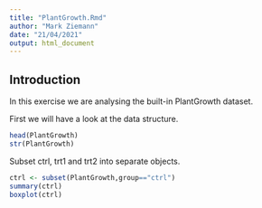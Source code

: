 ```yaml
---
title: "PlantGrowth.Rmd"
author: "Mark Ziemann"
date: "21/04/2021"
output: html_document
---
```


## Introduction

In this exercise we are analysing the built-in PlantGrowth dataset.

First we will have a look at the data structure.

```r

head(PlantGrowth)
str(PlantGrowth)

```

Subset ctrl, trt1 and trt2 into separate objects.

```r

ctrl <- subset(PlantGrowth,group=="ctrl")
summary(ctrl)
boxplot(ctrl)

```
